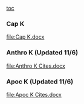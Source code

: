 [[toc]]



===Cap K=== 
[[file:Cap K.docx]]


===Anthro K (Updated 11/6)=== 
[[file:Anthro K Cites.docx]]


===Apoc K (Updated 11/6)=== 
[[file:Apoc K Cites.docx]]